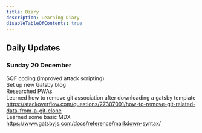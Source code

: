 ```yaml
---
title: Diary
description: Learning Diary
disableTableOfContents: true
---
```


## Daily Updates

### Sunday 20 December

SQF coding (improved attack scripting)  
Set up new Gatsby blog  
Researched PWAs  
Learned how to remove git association after downloading a gatsby template  
https://stackoverflow.com/questions/27307091/how-to-remove-git-related-data-from-a-git-clone  
Learned some basic MDX  
https://www.gatsbyjs.com/docs/reference/markdown-syntax/
